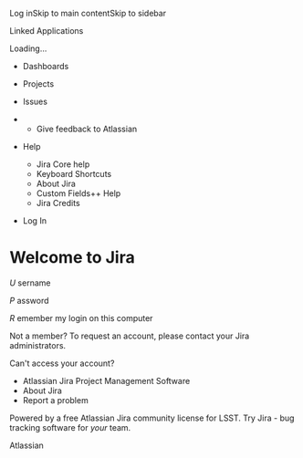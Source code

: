 Log inSkip to main contentSkip to sidebar

Linked Applications

Loading…

  * Dashboards

  * Projects

  * Issues




  *   * Give feedback to Atlassian
  * Help

    * Jira Core help
    * Keyboard Shortcuts
    * About Jira
    * Custom Fields++ Help
    * Jira Credits

  * Log In




# Welcome to Jira

_U_ sername

_P_ assword

_R_ emember my login on this computer

Not a member? To request an account, please contact your Jira administrators. 

Can't access your account?

  * Atlassian Jira Project Management Software
  * About Jira
  * Report a problem



Powered by a free Atlassian Jira community license for LSST. Try Jira - bug tracking software for _your_ team. 

Atlassian

